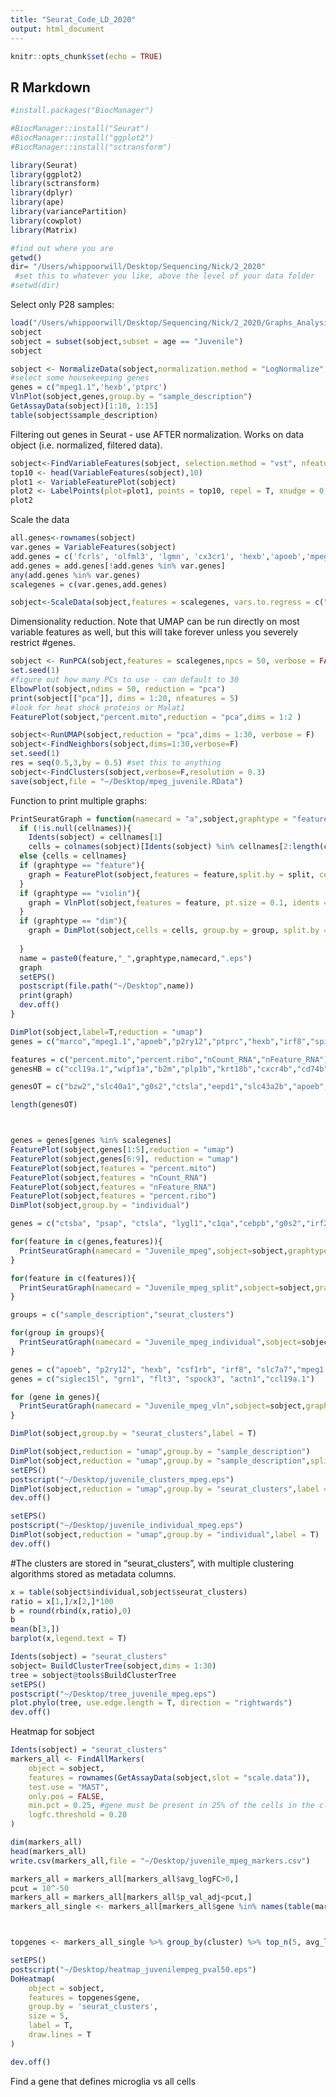 ```yaml
---
title: "Seurat_Code_LD_2020"
output: html_document
---
```


```r
knitr::opts_chunk$set(echo = TRUE)
```

## R Markdown


```r
#install.packages("BiocManager")

#BiocManager::install("Seurat")
#BiocManager::install("ggplot2")
#BiocManager::install("sctransform")

library(Seurat)
library(ggplot2)
library(sctransform)
library(dplyr)
library(ape)
library(variancePartition)
library(cowplot)
library(Matrix)

#find out where you are
getwd()
dir= "/Users/whippoorwill/Desktop/Sequencing/Nick/2_2020"
 #set this to whatever you like, above the level of your data folder
#setwd(dir)
```

Select only P28 samples: 

```r
load("/Users/whippoorwill/Desktop/Sequencing/Nick/2_2020/Graphs_Analysis_August2020 mpeg only/Data/mpegonly_all.RData")
sobject
sobject = subset(sobject,subset = age == "Juvenile")
sobject
```

```r
sobject <- NormalizeData(sobject,normalization.method = "LogNormalize", scale.factor = 10000)
#select some housekeeping genes
genes = c("mpeg1.1",'hexb','ptprc') 
VlnPlot(sobject,genes,group.by = "sample_description")
GetAssayData(sobject)[1:10, 1:15]
table(sobject$sample_description)
```


Filtering out genes in Seurat - use AFTER normalization. Works on data object (i.e. normalized, filtered data). 


```r
sobject<-FindVariableFeatures(sobject, selection.method = "vst", nfeatures = 6000)
top10 <- head(VariableFeatures(sobject),10)
plot1 <- VariableFeaturePlot(sobject)
plot2 <- LabelPoints(plot=plot1, points = top10, repel = T, xnudge = 0, ynudge = 0)
plot2
```

Scale the data
```r
all.genes<-rownames(sobject)
var.genes = VariableFeatures(sobject)
add.genes = c('fcrls', 'olfml3', 'lgmn', 'cx3cr1', 'hexb','apoeb','mpeg1.1')
add.genes = add.genes[!add.genes %in% var.genes]
any(add.genes %in% var.genes)
scalegenes = c(var.genes,add.genes)

sobject<-ScaleData(sobject,features = scalegenes, vars.to.regress = c("nFeature_RNA"))
```

Dimensionality reduction. Note that UMAP can be run directly on most variable features as well, but this will take forever unless you severely restrict #genes. 
```r
sobject <- RunPCA(sobject,features = scalegenes,npcs = 50, verbose = FALSE)
set.seed(1)
#figure out how many PCs to use - can default to 30
ElbowPlot(sobject,ndims = 50, reduction = "pca")
print(sobject[["pca"]], dims = 1:20, nfeatures = 5)
#look for heat shock proteins or Malat1
FeaturePlot(sobject,"percent.mito",reduction = "pca",dims = 1:2 )
```


```r
sobject<-RunUMAP(sobject,reduction = "pca",dims = 1:30, verbose = F)
sobject<-FindNeighbors(sobject,dims=1:30,verbose=F)
set.seed(1)
res = seq(0.5,3,by = 0.5) #set this to anything
sobject<-FindClusters(sobject,verbose=F,resolution = 0.3) 
save(sobject,file = "~/Desktop/mpeg_juvenile.RData")
```


Function to print multiple graphs: 

```r
PrintSeuratGraph = function(namecard = "a",sobject,graphtype = "feature",feature = NULL,group = NULL,split=NULL,cellnames=NULL,sort = F){
  if (!is.null(cellnames)){
    Idents(sobject) = cellnames[1]
    cells = colnames(sobject)[Idents(sobject) %in% cellnames[2:length(cellnames)]]} 
  else {cells = cellnames}
  if (graphtype == "feature"){
    graph = FeaturePlot(sobject,features = feature,split.by = split, cells = cells,cols = c("lightgrey","lightblue","yellow","orange","darkorange","red"))
  }
  if (graphtype == "violin"){
    graph = VlnPlot(sobject,features = feature, pt.size = 0.1, idents = cellnames[2:length(cellnames)],group.by = group, split.by = split)
  }
  if (graphtype == "dim"){
    graph = DimPlot(sobject,cells = cells, group.by = group, split.by = split)
    
  }
  name = paste0(feature,"_",graphtype,namecard,".eps")
  graph
  setEPS()
  postscript(file.path("~/Desktop",name))
  print(graph)
  dev.off()
}

```

```r
DimPlot(sobject,label=T,reduction = "umap")
genes = c("marco","mpeg1.1","apoeb","p2ry12","ptprc","hexb","irf8","spi1b","spi1a","csf1ra","csf1rb","slc7a7","c1qa","c1qb","c1qc")

features = c("percent.mito","percent.ribo","nCount_RNA","nFeature_RNA")
genesHB = c("ccl19a.1","wipf1a","b2m","plp1b","krt18b","cxcr4b","cd74b","cd74a","gpatch8","mhc2dab","ms4a17a.6","cdc42l","dhrs9","bzw1b","lygl1","hmga1a","top1l","plekho2")

genesOT = c("bzw2","slc40a1","g0s2","ctsla","eepd1","slc43a2b","apoeb","pitpnaa","rnaset2","mt2","ctsz","cndp2","dpp7","abca1a","pdgfd","ctsd","pepd","mafbb","ppdpfb","slc7a7","glud1b","porb","galk1","bri3","glula","abhd12","ubb","rgl1","mpp1","hmgb3a","abca1b","ctsba","ctsc","vat1")

length(genesOT)



genes = genes[genes %in% scalegenes]
FeaturePlot(sobject,genes[1:5],reduction = "umap")
FeaturePlot(sobject,genes[6:9], reduction = "umap")
FeaturePlot(sobject,features = "percent.mito")
FeaturePlot(sobject,features = "nCount_RNA")
FeaturePlot(sobject,features = "nFeature_RNA")
FeaturePlot(sobject,features = "percent.ribo")
DimPlot(sobject,group.by = "individual")

genes = c("ctsba", "psap", "ctsla", "lygl1","c1qa","cebpb","g0s2","irf2")

for(feature in c(genes,features)){
  PrintSeuratGraph(namecard = "Juvenile_mpeg",sobject=sobject,graphtype = "feature",feature = feature)
}

for(feature in c(features)){
  PrintSeuratGraph(namecard = "Juvenile_mpeg_split",sobject=sobject,graphtype = "feature",feature = feature,split = "individual")
}

groups = c("sample_description","seurat_clusters")

for(group in groups){
  PrintSeuratGraph(namecard = "Juvenile_mpeg_individual",sobject=sobject,graphtype = "dim",group = group, feature = group,split = "individual")
}

genes = c("apoeb", "p2ry12", "hexb", "csf1rb", "irf8", "slc7a7","mpeg1.1","ptprc")
genes = c("siglec15l", "grn1", "flt3", "spock3", "actn1","ccl19a.1")

for (gene in genes){
  PrintSeuratGraph(namecard = "Juvenile_mpeg_vln",sobject=sobject,graphtype = "violin",group = "seurat_clusters", feature = gene)
}

DimPlot(sobject,group.by = "seurat_clusters",label = T)
```



```r
DimPlot(sobject,reduction = "umap",group.by = "sample_description")
DimPlot(sobject,reduction = "umap",group.by = "sample_description",split.by = "age")
setEPS()
postscript("~/Desktop/juvenile_clusters_mpeg.eps")
DimPlot(sobject,reduction = "umap",group.by = "seurat_clusters",label = T)
dev.off()

setEPS()
postscript("~/Desktop/juvenile_individual_mpeg.eps")
DimPlot(sobject,reduction = "umap",group.by = "individual",label = T)
dev.off()
```
#The clusters are stored in "seurat_clusters", with multiple clustering algorithms stored as metadata columns. 
```r
x = table(sobject$individual,sobject$seurat_clusters)
ratio = x[1,]/x[2,]*100
b = round(rbind(x,ratio),0)
b
mean(b[3,])
barplot(x,legend.text = T)
```

```r
Idents(sobject) = "seurat_clusters"
sobject= BuildClusterTree(sobject,dims = 1:30)
tree = sobject@tools$BuildClusterTree
setEPS()
postscript("~/Desktop/tree_juvenile_mpeg.eps")
plot.phylo(tree, use.edge.length = T, direction = "rightwards")
dev.off()
```

Heatmap for sobject
```r
Idents(sobject) = "seurat_clusters"
markers_all <- FindAllMarkers(
    object = sobject,
    features = rownames(GetAssayData(sobject,slot = "scale.data")),
    test.use = "MAST",
    only.pos = FALSE, 
    min.pct = 0.25, #gene must be present in 25% of the cells in the cluster
    logfc.threshold = 0.20
)

dim(markers_all)
head(markers_all)
write.csv(markers_all,file = "~/Desktop/juvenile_mpeg_markers.csv")

markers_all = markers_all[markers_all$avg_logFC>0,]
pcut = 10^-50
markers_all = markers_all[markers_all$p_val_adj<pcut,]
markers_all_single <- markers_all[markers_all$gene %in% names(table(markers_all$gene))[table(markers_all$gene) == 1],] #markers that define a single cluster



topgenes <- markers_all_single %>% group_by(cluster) %>% top_n(5, avg_logFC)

setEPS()
postscript("~/Desktop/heatmap_juvenilempeg_pval50.eps")
DoHeatmap(
    object = sobject, 
    features = topgenes$gene,
    group.by = 'seurat_clusters',
    size = 5,
    label = T,
    draw.lines = T
)

dev.off()
```
Find a gene that defines microglia vs all cells

